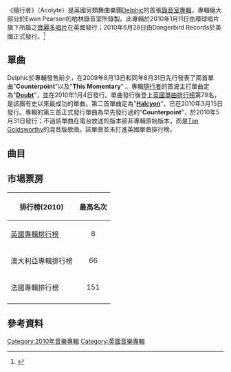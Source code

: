 {{Infobox album
| Name        = 隨行者
| Type        = studio
| Artist      = Delphic
| Cover       = <!-- 檔案不存在 Acolyte (album).jpg ，可從英文維基百科取得 -->
| Released    = 2010年1月11日
| Recorded    = 柏林, 德國
| Genre       = 另類舞曲
| Length      = 51:42
| Label       = [[環球唱片|寶麗多唱片]]
| Producer    = Ewan Pearson
| Last album  = 
| This album  = 
| Next album  = 
}}

《隨行者》（Acolyte）是英國另類舞曲樂團[[Delphic|Delphic]]的首張[[錄音室專輯|錄音室專輯]]，專輯絕大部分於Ewan Pearson的柏林錄音室所錄製。此專輯於2010年1月11日由環球唱片旗下所屬之[[環球唱片|寶麗多唱片]]在英國發行；2010年6月29日由Dangerbird Records於美國正式發行。<ref name="dangerbird-announcement">{{cite web|url=http://www.dangerbirdrecords.com/news/entry/delphic-sign|title=Delphic Sign To Dangerbird|date=31 March 2010|publisher=dangerbirdrecords.com|accessdate=31 March 2010|deadurl=yes|archiveurl=https://web.archive.org/web/20100617003843/http://www.dangerbirdrecords.com/news/entry/delphic-sign|archivedate=2010-06-17}}</ref>

==單曲==
Delphic於專輯發售前夕，在2009年8月13日和同年8月31日先行發表了兩首單曲"'''Counterpoint'''"以及"'''This Momentary'''" 。專輯[[隨行者_(專輯)|隨行者]]的首波主打單曲定為"'''[[Doubt_(單曲)|Doubt]]'''"，並在2010年1月4日發行。單曲發行後登上[[英國單曲排行榜|英國單曲排行榜]]第79名，是該團有史以來最成功的單曲。第二首單曲定為"'''[[Halcyon_(Delphic_song)|Halcyon]]'''"，已在2010年3月15日發行。專輯的第三首正式發行單曲為早先發行過的"'''Counterpoint'''"，於2010年5月31日發行；不過該單曲在電台放送的版本卻非專輯原始版本，而是[[Tim_Goldsworthy|Tim Goldsworthy]]的混音版歌曲。該單曲並未打進英國單曲排行榜。

==曲目==
{{tracklist
| collapsed       =
| headline        =
| writing_credits = no
| title1          = Clarion Call
| length1         = 2:56
| title2          = [[Doubt_(單曲)|Doubt]]
| length2         = 4:06
| title3          = [[This_Momentary|This Momentary]]
| length3         = 4:35
| title4          = Red Lights
| length4         = 6:11
| title5          = Acolyte
| length5         = 8:51
| title6          = [[Halcyon_(Delphic_song)|Halcyon]]
| length6         = 4:43
| title7          = Submission
| length7         = 5:33
| title8          = Counterpoint
| length8         = 6:18
| title9          = Ephemera
| length9         = 1:56
| title10         = Remain
| length10        = 6:33
}}


==市場票房==
{|class=wikitable
! 排行榜(2010)
! 最高名次
|-
|align="left"|[[英國專輯排行榜|英國專輯排行榜]]
|align="center"|8
|-
|align="left"|澳大利亞專輯排行榜
|align="center"|66
|-
|align="left"|法國專輯排行榜
|align="center"|151
|-
|}

==參考資料==
{{Reflist}}

[[Category:2010年音樂專輯|Category:2010年音樂專輯]]
[[Category:英國音樂專輯|Category:英國音樂專輯]]